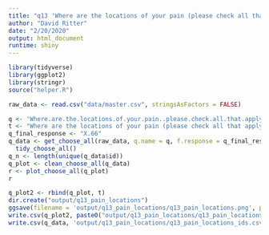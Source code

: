 ```yaml
---
title: "q13 'Where are the locations of your pain (please check all that apply)'"
author: "David Ritter"
date: "2/20/2020"
output: html_document
runtime: shiny
---
```


```r
library(tidyverse)
library(ggplot2)
library(stringr)
source("helper.R")
```

```r
raw_data <- read.csv("data/master.csv", stringsAsFactors = FALSE)
```

```r
q <- 'Where.are.the.locations.of.your.pain..please.check.all.that.apply.'
t <- "Where are the locations of your pain (please check all that apply)"
q_final_response <- "X.66"
q_data <- get_choose_all(raw_data, q.name = q, f.response = q_final_response) %>%
  tidy_choose_all()
q_n <- length(unique(q_data$id))
q_plot <- clean_choose_all(q_data)
r <- plot_choose_all(q_plot)
r
```

```r
q_plot2 <- rbind(q_plot, t)
dir.create("output/q13_pain_locations")
ggsave(filename = 'output/q13_pain_locations/q13_pain_locations.png', plot = r, device = 'png')
write.csv(q_plot2, paste0("output/q13_pain_locations/q13_pain_locations_", q_n,".csv"), row.names=F)
write.csv(q_data, 'output/q13_pain_locations/q13_pain_locations_ids.csv', row.names = FALSE)
```